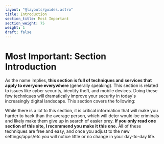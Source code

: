 ```yaml
---
layout: "@layouts/guides.astro"
title: Introduction
section_title: Most Important
section_weight: 75
weight: 1
draft: false
---
```



# Most Important: Section Introduction

As the name implies, **this section is full of techniques and services that apply to everyone everywhere** (generally speaking). This section is related to issues like cyber security, identity theft, and mobile devices. Doing these few techniques will dramatically improve your security in today's increasingly digital landscape. This section covers the following:

<GuidesList />

While there is a lot to this section, it is critical information that will make you harder to hack than the average person, which will deter would-be criminals and likely make them give up in search of easier prey. **If you only read one section of this site, I recommend you make it this one.** All of these techniques are free and easy, and once you adjust to the new settings/apps/etc you will notice little or no change in your day-to-day life.
